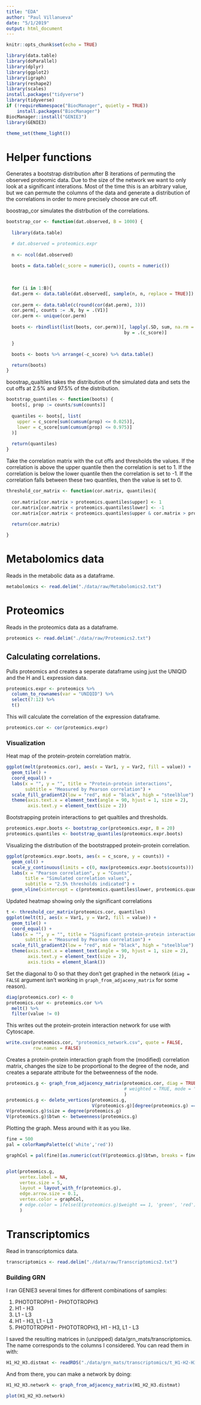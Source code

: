 ```yaml
---
title: "EDA"
author: "Paul Villanueva"
date: "5/1/2019"
output: html_document
---
```


```r
knitr::opts_chunk$set(echo = TRUE)
```

```r
library(data.table)
library(doParallel)
library(dplyr)
library(ggplot2)
library(igraph)
library(reshape2)
library(scales)
install.packages("tidyverse")
library(tidyverse)
if (!requireNamespace("BiocManager", quietly = TRUE))
    install.packages("BiocManager")
BiocManager::install("GENIE3")
library(GENIE3)

theme_set(theme_light())
```

# Helper functions

Generates a bootstrap distribution after B iterations of permuting the observed proteomic data. Due to the size of the network we want to only look at a significant interations. Most of the time this is an arbitrary value, but we can permute the columns of the data and generate a distribution of the correlations in order to more precisely choose are cut off. 

boostrap_cor simulates the distrbution of the correlations.

```r
bootstrap_cor <- function(dat.observed, B = 1000) {
  
  library(data.table)

  # dat.observed = proteomics.expr
  
  n <- ncol(dat.observed)
  
  boots = data.table(c_score = numeric(), counts = numeric())
    
    
    
  for (i in 1:B){
  dat.perm <- data.table(dat.observed[, sample(n, n, replace = TRUE)])
  
  cor.perm <- data.table(c(round(cor(dat.perm), 3)))
  cor.perm[, counts := .N, by = .(V1)]
  cor.perm <- unique(cor.perm)
  
  boots <- rbindlist(list(boots, cor.perm))[, lapply(.SD, sum, na.rm = TRUE), 
                                            by = .(c_score)]

  }

  boots <- boots %>% arrange(-c_score) %>% data.table()

  return(boots)
}
```

boostrap_qualtiles takes the distribution of the simulated data and sets the cut offs at 2.5% and 97.5% of the distribution. 
```r
bootstrap_quantiles <- function(boots) {
  boots[, prop := counts/sum(counts)]
  
  quantiles <- boots[, list(
    upper = c_score[sum(cumsum(prop) <= 0.025)],
    lower = c_score[sum(cumsum(prop) <= 0.975)]
  )]
  
  return(quantiles)
}
```

Take the correlation matrix with the cut offs and thresholds the values. If the correlation is above the upper quantile then the correlation is set to 1. If the correlation is below the lower quantile then the correlation is set to -1. If the correlation falls between these two quantiles, then the value is set to 0. 

```r
threshold_cor_matrix <- function(cor.matrix, quantiles){
  
  cor.matrix[cor.matrix > proteomics.quantiles$upper] <- 1
  cor.matrix[cor.matrix < proteomics.quantiles$lower] <- -1
  cor.matrix[cor.matrix < proteomics.quantiles$upper & cor.matrix > proteomics.quantiles$lower] <- 0
  
  return(cor.matrix)

}
```


# Metabolomics data

Reads in the metabolic data as a dataframe. 

```r
metabolomics <- read.delim("./data/raw/Metabolomics2.txt")
```

# Proteomics

Reads in the proteomics data as a dataframe.

```r
proteomics <- read.delim("./data/raw/Proteomics2.txt")
```


## Calculating correlations.

Pulls proteomics and creates a seperate dataframe using just the UNIQID and the H and L expression data.

```r
proteomics.expr <- proteomics %>% 
  column_to_rownames(var = "UNIQID") %>% 
  select(7:12) %>% 
  t()
```

This will calculate the correlation of the expression dataframe. 

```r
proteomics.cor <- cor(proteomics.expr)
```

### Visualization

Heat map of the protein-protein correlation matrix.

```r
ggplot(melt(proteomics.cor), aes(x = Var1, y = Var2, fill = value)) +
  geom_tile() +
  coord_equal() +
  labs(x = "", y = "", title = "Protein-protein interactions",
       subtitle = "Measured by Pearson correlation") + 
  scale_fill_gradient2(low = "red", mid = "black", high = "steelblue") + 
  theme(axis.text.x = element_text(angle = 90, hjust = 1, size = 2),
        axis.text.y = element_text(size = 2))
```


Bootstrapping protein interactions to get qualtiles and thresholds. 

```r
proteomics.expr.boots <- bootstrap_cor(proteomics.expr, B = 20)
proteomics.quantiles <- bootstrap_quantiles(proteomics.expr.boots)

```

Visualizing the distribution of the bootstrapped protein-protein correlation. 

```r
ggplot(proteomics.expr.boots, aes(x = c_score, y = counts)) + 
  geom_col() + 
  scale_y_continuous(limits = c(0, max(proteomics.expr.boots$counts))) + 
  labs(x = "Pearson correlation", y = "Counts",
       title = "Simulated correlation values",
       subtitle = "2.5% thresholds indicated") +
  geom_vline(xintercept = c(proteomics.quantiles$lower, proteomics.quantiles$upper), color = "#BB0000", linetype = 'dashed')
```
 

Updated heatmap showing only the significant correlations

```r
t <- threshold_cor_matrix(proteomics.cor, quantiles)
ggplot(melt(t), aes(x = Var1, y = Var2, fill = value)) +
  geom_tile() +
  coord_equal() +
  labs(x = "", y = "", title = "Significant protein-protein interactions",
       subtitle = "Measured by Pearson correlation") + 
  scale_fill_gradient2(low = "red", mid = "black", high = "steelblue") + 
  theme(axis.text.x = element_text(angle = 90, hjust = 1, size = 2),
        axis.text.y = element_text(size = 2),
        axis.ticks = element_blank())
```


Set the diagonal to 0 so that they don't get graphed in the network (`diag = FALSE` argument isn't working in `graph_from_adjaceny_matrix` for some reason).

```r
diag(proteomics.cor) <- 0
proteomics.cor <- proteomics.cor %>% 
  melt() %>% 
  filter(value != 0)
```

This writes out the protein-protein interaction network for use with Cytoscape.

```r
write.csv(proteomics.cor, "proteomics_network.csv", quote = FALSE,
          row.names = FALSE)
```

Creates a protein-protein interaction graph from the (modified) correlation matrix, changes the size to be proportional to the degree of the node, and creates a separate attribute for the betweenness of the node.

```r

proteomics.g <- graph_from_adjacency_matrix(proteomics.cor, diag = TRUE,
                                            # weighted = TRUE, mode = "undirected"
                                            )
proteomics.g <- delete_vertices(proteomics.g, 
                                V(proteomics.g)[degree(proteomics.g) == 0])
V(proteomics.g)$size = degree(proteomics.g)
V(proteomics.g)$btwn <- betweenness(proteomics.g)
```

Plotting the graph. Mess around with it as you like. 

```r
fine = 500 
pal = colorRampPalette(c('white','red'))

graphCol = pal(fine)[as.numeric(cut(V(proteomics.g)$btwn, breaks = fine))]


plot(proteomics.g,
     vertex.label = NA,
     vertex.size = 5,
     layout = layout_with_fr(proteomics.g),
     edge.arrow.size = 0.1,
     vertex.color = graphCol,
     # edge.color = ifelse(E(proteomics.g)$weight == 1, 'green', 'red'),
     )
```


#  Transcriptomics

Read in transcriptomics data.

```r
transcriptomics <- read.delim("./data/raw/Transcriptomics2.txt")
```

### Building GRN

I ran GENIE3 several times for different combinations of samples:

1. PHOTOTROPH1 - PHOTOTROPH3
2. H1 - H3
3. L1 - L3
4. H1 - H3, L1 - L3
5. PHOTOTROPH1 - PHOTOTROPH3, H1 - H3, L1 - L3

I saved the resulting matrices in (unzipped) data/grn_mats/transcriptomics. The name corresponds to the columns I considered. You can read them in with:

```r
H1_H2_H3.distmat <- readRDS("./data/grn_mats/transcriptomics/t_H1-H2-H3.rds")
```

And from there, you can make a network by doing:

```r
H1_H2_H3.network <- graph_from_adjacency_matrix(H1_H2_H3.distmat)
```

```r
plot(H1_H2_H3.network)
```








